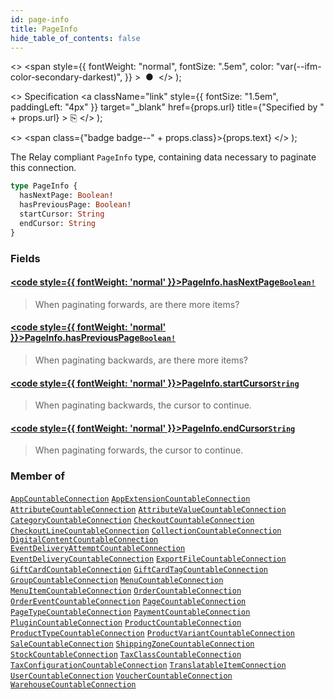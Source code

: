 ```yaml
---
id: page-info
title: PageInfo
hide_table_of_contents: false
---
```


  <>
    <span
      style={{
        fontWeight: "normal",
        fontSize: ".5em",
        color: "var(--ifm-color-secondary-darkest)",
      }}
    >
      &nbsp;●&nbsp;
    </span>
  </>
);

  <>
    Specification
    <a
      className="link"
      style={{ fontSize: "1.5em", paddingLeft: "4px" }}
      target="\_blank"
      href={props.url}
      title={"Specified by " + props.url}
    >
      ⎘
    </a>
  </>
);

  <>
    <span class={"badge badge--" + props.class}>{props.text}</span>
  </>
);

The Relay compliant `PageInfo` type, containing data necessary to paginate this connection.

```graphql
type PageInfo {
  hasNextPage: Boolean!
  hasPreviousPage: Boolean!
  startCursor: String
  endCursor: String
}
```

### Fields

#### [<code style={{ fontWeight: 'normal' }}>PageInfo.<b>hasNextPage</b></code>](#)<Bullet />[`Boolean!`](../../api-reference/scalars/boolean) <Badge class="secondary" text="non-null"/> <Badge class="secondary" text="scalar"/>

> When paginating forwards, are there more items?

#### [<code style={{ fontWeight: 'normal' }}>PageInfo.<b>hasPreviousPage</b></code>](#)<Bullet />[`Boolean!`](../../api-reference/scalars/boolean) <Badge class="secondary" text="non-null"/> <Badge class="secondary" text="scalar"/>

> When paginating backwards, are there more items?

#### [<code style={{ fontWeight: 'normal' }}>PageInfo.<b>startCursor</b></code>](#)<Bullet />[`String`](../../api-reference/scalars/string) <Badge class="secondary" text="scalar"/>

> When paginating backwards, the cursor to continue.

#### [<code style={{ fontWeight: 'normal' }}>PageInfo.<b>endCursor</b></code>](#)<Bullet />[`String`](../../api-reference/scalars/string) <Badge class="secondary" text="scalar"/>

> When paginating forwards, the cursor to continue.

### Member of

[`AppCountableConnection`](../../api-reference/objects/app-countable-connection) <Badge class="secondary" text="object"/><Bullet />[`AppExtensionCountableConnection`](../../api-reference/objects/app-extension-countable-connection) <Badge class="secondary" text="object"/><Bullet />[`AttributeCountableConnection`](../../api-reference/objects/attribute-countable-connection) <Badge class="secondary" text="object"/><Bullet />[`AttributeValueCountableConnection`](../../api-reference/objects/attribute-value-countable-connection) <Badge class="secondary" text="object"/><Bullet />[`CategoryCountableConnection`](../../api-reference/objects/category-countable-connection) <Badge class="secondary" text="object"/><Bullet />[`CheckoutCountableConnection`](../../api-reference/objects/checkout-countable-connection) <Badge class="secondary" text="object"/><Bullet />[`CheckoutLineCountableConnection`](../../api-reference/objects/checkout-line-countable-connection) <Badge class="secondary" text="object"/><Bullet />[`CollectionCountableConnection`](../../api-reference/objects/collection-countable-connection) <Badge class="secondary" text="object"/><Bullet />[`DigitalContentCountableConnection`](../../api-reference/objects/digital-content-countable-connection) <Badge class="secondary" text="object"/><Bullet />[`EventDeliveryAttemptCountableConnection`](../../api-reference/objects/event-delivery-attempt-countable-connection) <Badge class="secondary" text="object"/><Bullet />[`EventDeliveryCountableConnection`](../../api-reference/objects/event-delivery-countable-connection) <Badge class="secondary" text="object"/><Bullet />[`ExportFileCountableConnection`](../../api-reference/objects/export-file-countable-connection) <Badge class="secondary" text="object"/><Bullet />[`GiftCardCountableConnection`](../../api-reference/objects/gift-card-countable-connection) <Badge class="secondary" text="object"/><Bullet />[`GiftCardTagCountableConnection`](../../api-reference/objects/gift-card-tag-countable-connection) <Badge class="secondary" text="object"/><Bullet />[`GroupCountableConnection`](../../api-reference/objects/group-countable-connection) <Badge class="secondary" text="object"/><Bullet />[`MenuCountableConnection`](../../api-reference/objects/menu-countable-connection) <Badge class="secondary" text="object"/><Bullet />[`MenuItemCountableConnection`](../../api-reference/objects/menu-item-countable-connection) <Badge class="secondary" text="object"/><Bullet />[`OrderCountableConnection`](../../api-reference/objects/order-countable-connection) <Badge class="secondary" text="object"/><Bullet />[`OrderEventCountableConnection`](../../api-reference/objects/order-event-countable-connection) <Badge class="secondary" text="object"/><Bullet />[`PageCountableConnection`](../../api-reference/objects/page-countable-connection) <Badge class="secondary" text="object"/><Bullet />[`PageTypeCountableConnection`](../../api-reference/objects/page-type-countable-connection) <Badge class="secondary" text="object"/><Bullet />[`PaymentCountableConnection`](../../api-reference/objects/payment-countable-connection) <Badge class="secondary" text="object"/><Bullet />[`PluginCountableConnection`](../../api-reference/objects/plugin-countable-connection) <Badge class="secondary" text="object"/><Bullet />[`ProductCountableConnection`](../../api-reference/objects/product-countable-connection) <Badge class="secondary" text="object"/><Bullet />[`ProductTypeCountableConnection`](../../api-reference/objects/product-type-countable-connection) <Badge class="secondary" text="object"/><Bullet />[`ProductVariantCountableConnection`](../../api-reference/objects/product-variant-countable-connection) <Badge class="secondary" text="object"/><Bullet />[`SaleCountableConnection`](../../api-reference/objects/sale-countable-connection) <Badge class="secondary" text="object"/><Bullet />[`ShippingZoneCountableConnection`](../../api-reference/objects/shipping-zone-countable-connection) <Badge class="secondary" text="object"/><Bullet />[`StockCountableConnection`](../../api-reference/objects/stock-countable-connection) <Badge class="secondary" text="object"/><Bullet />[`TaxClassCountableConnection`](../../api-reference/objects/tax-class-countable-connection) <Badge class="secondary" text="object"/><Bullet />[`TaxConfigurationCountableConnection`](../../api-reference/objects/tax-configuration-countable-connection) <Badge class="secondary" text="object"/><Bullet />[`TranslatableItemConnection`](../../api-reference/objects/translatable-item-connection) <Badge class="secondary" text="object"/><Bullet />[`UserCountableConnection`](../../api-reference/objects/user-countable-connection) <Badge class="secondary" text="object"/><Bullet />[`VoucherCountableConnection`](../../api-reference/objects/voucher-countable-connection) <Badge class="secondary" text="object"/><Bullet />[`WarehouseCountableConnection`](../../api-reference/objects/warehouse-countable-connection) <Badge class="secondary" text="object"/>
